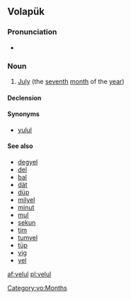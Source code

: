 ==Volapük==

===Pronunciation===
* {{IPA|[ve.ˈlul]|lang=vo}}

===Noun===
{{vo-noun}}

# [[July]] (the [[seventh]] [[month]] of the [[year]])

====Declension====
{{vo-decl-noun}}

====Synonyms====
* [[yulul]]

====See also====
* [[degyel]]
* [[del]]
* [[bal]]
* [[dät]]
* [[düp]]
* [[milyel]]
* [[minut]]
* [[mul]]
* [[sekun]]
* [[tim]]
* [[tumyel]]
* [[tüp]]
* [[vig]]
* [[yel]]

[[Category:vo:Months]]

[[af:velul]]
[[pl:velul]]